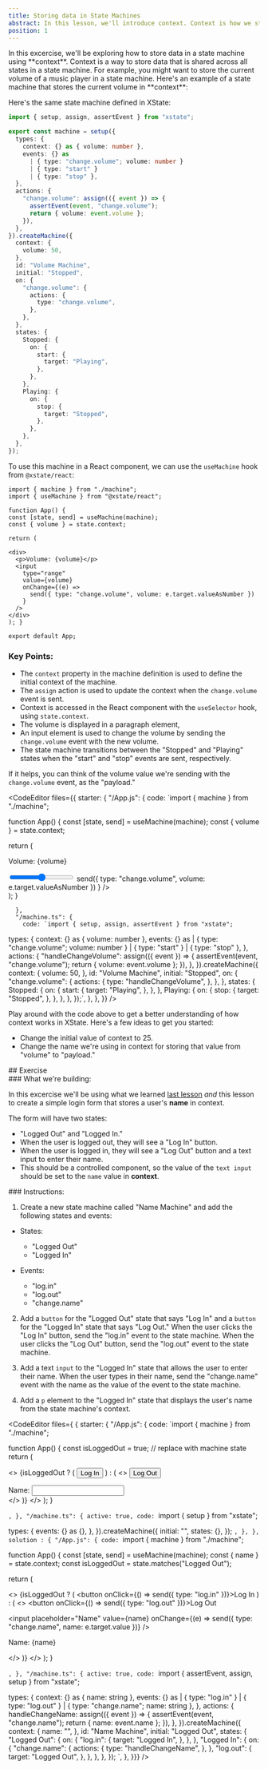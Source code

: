 ```yaml
---
title: Storing data in State Machines
abstract: In this lesson, we'll introduce context. Context is how we store data using XState.
position: 1
---
```


<div className="container">
In this excercise, we'll be exploring how to store data in a state machine using **context**. Context is a way to store data that is shared across all states in a state machine. For example, you might want to store the current volume of a music player in a state machine. Here's an example of a state machine that stores the current volume in **context**:

<Stately
  url="https://stately.ai/registry/editor/embed/4a684cc2-f8a9-4eb6-aeec-a525e6ce2ee4?machineId=09d9af1b-ccaa-4b93-8dd6-c9ea3d4bf5a5"
  height="600px"
/>

Here's the same state machine defined in XState:

```ts
import { setup, assign, assertEvent } from "xstate";

export const machine = setup({
  types: {
    context: {} as { volume: number },
    events: {} as
      | { type: "change.volume"; volume: number }
      | { type: "start" }
      | { type: "stop" },
  },
  actions: {
    "change.volume": assign(({ event }) => {
      assertEvent(event, "change.volume");
      return { volume: event.volume };
    }),
  },
}).createMachine({
  context: {
    volume: 50,
  },
  id: "Volume Machine",
  initial: "Stopped",
  on: {
    "change.volume": {
      actions: {
        type: "change.volume",
      },
    },
  },
  states: {
    Stopped: {
      on: {
        start: {
          target: "Playing",
        },
      },
    },
    Playing: {
      on: {
        stop: {
          target: "Stopped",
        },
      },
    },
  },
});
```

To use this machine in a React component, we can use the `useMachine` hook from `@xstate/react`:

```tsx
import { machine } from "./machine";
import { useMachine } from "@xstate/react";

function App() {
const [state, send] = useMachine(machine);
const { volume } = state.context;

return (

<div>
  <p>Volume: {volume}</p>
  <input
    type="range"
    value={volume}
    onChange={(e) =>
      send({ type: "change.volume", volume: e.target.valueAsNumber })
    }
  />
</div>
); }

export default App;
```

### Key Points:
- The `context` property in the machine definition is used to define the initial context of the machine.
- The `assign` action is used to update the context when the `change.volume` event is sent.
- Context is accessed in the React component with the `useSelector` hook, using `state.context`.
- The volume is displayed in a paragraph element,
- An input element is used to change the volume by sending the `change.volume` event with the new volume.
- The state machine transitions between the "Stopped" and "Playing" states when the "start" and "stop" events are sent, respectively.

If it helps, you can think of the volume value we're sending with the `change.volume` event, as the "payload."
</div>

<CodeEditor
  files={{
    starter: {
      "/App.js": {
        code: `import { machine } from "./machine";

function App() {
const [state, send] = useMachine(machine);
const { volume } = state.context;

return (

<div>
  <p>Volume: {volume}</p>
  <input
    type="range"
    value={volume}
    onChange={(e) =>
      send({ type: "change.volume", volume: e.target.valueAsNumber })
    }
  />
</div>
); }

      },
      "/machine.ts": {
        code: `import { setup, assign, assertEvent } from "xstate";

  types: {
    context: {} as { volume: number },
    events: {} as
      | { type: "change.volume"; volume: number }
      | { type: "start" }
      | { type: "stop" },
  },
  actions: {
    "handleChangeVolume": assign(({ event }) => {
      assertEvent(event, "change.volume");
      return { volume: event.volume };
    }),
  },
}).createMachine({
  context: {
    volume: 50,
  },
  id: "Volume Machine",
  initial: "Stopped",
  on: {
    "change.volume": {
      actions: {
        type: "handleChangeVolume",
      },
    },
  },
  states: {
    Stopped: {
      on: {
        start: {
          target: "Playing",
        },
      },
    },
    Playing: {
      on: {
        stop: {
          target: "Stopped",
        },
      },
    },
  },
});`,
      },
    },
  }}
/>

<div className="container">
Play around with the code above to get a better understanding of how context works in XState. Here's a few ideas to get you started:

<ul>
  <li>Change the initial value of context to 25.</li>

  <li>Change the name we're using in context for storing that value from "volume" to "payload."</li>
</ul>
</div>
## Exercise
<div className="exercise">

<div className="explanation">
### What we're building:

In this excercise we'll be using what we learned [last lesson](/state-machine-exercise "Getting Started with State Machines") *and* this lesson to create a simple login form that stores a user's **name** in context.

The form will have two states:
- "Logged Out" and "Logged In."
- When the user is logged out, they will see a "Log In" button.
- When the user is logged in, they will see a "Log Out" button and a text input to enter their name.
- This should be a controlled component, so the value of the `text input` should be set to the `name` value in **context**.
</div>

<div className="instructions">
### Instructions:

1. Create a new state machine called "Name Machine" and add the following states and events:

- States:
  - "Logged Out"
  - "Logged In"

- Events:
  - "log.in"
  - "log.out"
  - "change.name"

2. Add a `button` for the "Logged Out" state that says "Log In" and a `button` for the "Logged In" state that says "Log Out." When the user clicks the "Log In" button, send the "log.in" event to the state machine. When the user clicks the "Log Out" button, send the "log.out" event to the state machine.

3. Add a text `input` to the "Logged In" state that allows the user to enter their name. When the user types in their name, send the "change.name" event with the name as the value of the event to the state machine.

4. Add a `p` element to the "Logged In" state that displays the user's name from the state machine's context.
</div>

<CodeEditor files={
  { starter: {
  "/App.js": {
    code: `import { machine } from "./machine";

function App() {
const isLoggedOut = true; // replace with machine state
return (

<>
  {isLoggedOut ? (
    <button>Log In</button>
  ) : (
    <>
      <button>Log Out</button>
      <div>
        <label htmlFor="name">Name: </label>
        <input id="name" />
      </div>
    </>
  )}
</>
); }

`,
  },
  "/machine.ts": {
    active: true,
    code: `import { setup } from "xstate";

  types: {
    events: {} as {},
  },
}).createMachine({
  initial: "",
  states: {},
});
`,
},
}, solution : {
  "/App.js": {
    code: `import { machine } from "./machine";

function App() {
const [state, send] = useMachine(machine);
const { name } = state.context;
const isLoggedOut = state.matches("Logged Out");

return (

<>
  {isLoggedOut ? (
    <button onClick={() => send({ type: "log.in" })}>Log In</button>
  ) : (
    <>
      <button onClick={() => send({ type: "log.out" })}>Log Out</button>
      <div>
        <input
          placeholder="Name"
          value={name}
          onChange={(e) => send({ type: "change.name", name: e.target.value })}
        />
        <p>Name: {name}</p>
      </div>
    </>
  )}
</>
); }

`,
  },
  "/machine.ts": {
    active: true,
    code: `import { assertEvent, assign, setup } from "xstate";

  types: {
    context: {} as { name: string },
    events: {} as
      | { type: "log.in" }
      | { type: "log.out" }
      | { type: "change.name"; name: string },
  },
  actions: {
    handleChangeName: assign(({ event }) => {
      assertEvent(event, "change.name");
      return { name: event.name };
    }),
  },
}).createMachine({
  context: {
    name: "",
  },
  id: "Name Machine",
  initial: "Logged Out",
  states: {
    "Logged Out": {
      on: {
        "log.in": {
          target: "Logged In",
        },
      },
    },
    "Logged In": {
      on: {
        "change.name": {
          actions: {
            type: "handleChangeName",
          },
        },
        "log.out": {
          target: "Logged Out",
        },
      },
    },
  },
});
`,
},
}}} />
</div>

